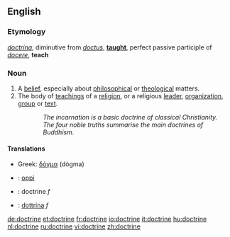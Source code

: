 ==English==

===Etymology===
{{L.}} ''[[doctrina]]'', diminutive from ''[[doctus]]'', '''[[taught]]''', perfect passive participle of ''[[docere]]'', '''teach'''

===Noun===
{{en-noun}}
# A [[belief]], especially about [[philosophical]] or [[theological]] matters.
# The body of [[teaching]]s of a [[religion]], or a religious [[leader]], [[organization]], [[group]] or [[text]].
::''The incarnation is a basic doctrine of classical Christianity.''
::''The four noble truths summarise the main doctrines of Buddhism.''

====Translations====
{{trans-top|a belief}}
*Greek: [[δόγμα]] (dógma) {{n}}
{{trans-mid}}
{{trans-bottom}}

{{trans-top|the body of beliefs or teachings}}
{{trans-mid}}
{{trans-bottom}}

{{checktrans}}
{{trans-top|Translations to be categorised}}
*{{ttbc|Finnish}}: [[oppi]]
*{{ttbc|French}}: doctrine ''f''
{{trans-mid}}
*{{ttbc|Italian}}: [[dottrina]] ''f''
{{trans-bottom}}

[[de:doctrine]]
[[et:doctrine]]
[[fr:doctrine]]
[[io:doctrine]]
[[it:doctrine]]
[[hu:doctrine]]
[[nl:doctrine]]
[[ru:doctrine]]
[[vi:doctrine]]
[[zh:doctrine]]